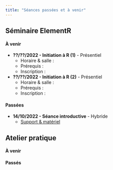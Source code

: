 ```yaml
---
title: "Séances passées et à venir"
---
```


## Séminaire ElementR

::: panel-tabset
#### À venir

-   **??/??/2022 - Initiation à R (1)** - Présentiel
    -   Horaire & salle :
    -   Prérequis :
    -   Inscription :  
    
-   **??/??/2022 - Initiation à R (2)** - Présentiel
    -   Horaire & salle :
    -   Prérequis :
    -   Inscription :  

#### Passées

-   **14/10/2022 - Séance introductive** - Hybride
    -   [Support & matériel](session1.html)
:::



## Atelier pratique

::: panel-tabset
#### À venir

#### Passés
:::
